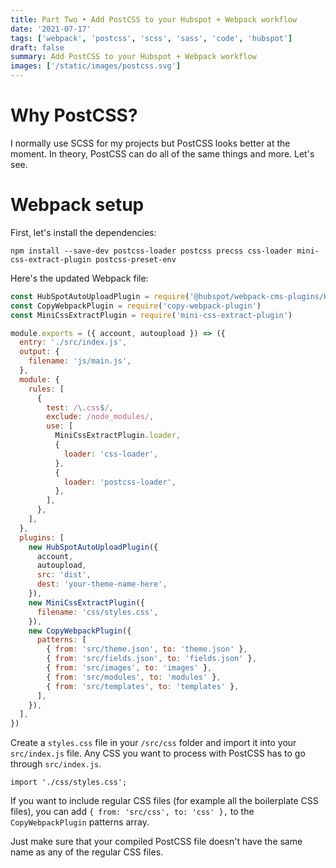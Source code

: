 ```yaml
---
title: Part Two • Add PostCSS to your Hubspot + Webpack workflow
date: '2021-07-17'
tags: ['webpack', 'postcss', 'scss', 'sass', 'code', 'hubspot']
draft: false
summary: Add PostCSS to your Hubspot + Webpack workflow
images: ['/static/images/postcss.svg']
---
```


# Why PostCSS?

I normally use SCSS for my projects but PostCSS looks better at the moment. In theory, PostCSS can do all of the same things and more. Let's see.

# Webpack setup

First, let's install the dependencies:

```
npm install --save-dev postcss-loader postcss precss css-loader mini-css-extract-plugin postcss-preset-env
```

Here's the updated Webpack file:

```js
const HubSpotAutoUploadPlugin = require('@hubspot/webpack-cms-plugins/HubSpotAutoUploadPlugin')
const CopyWebpackPlugin = require('copy-webpack-plugin')
const MiniCssExtractPlugin = require('mini-css-extract-plugin')

module.exports = ({ account, autoupload }) => ({
  entry: './src/index.js',
  output: {
    filename: 'js/main.js',
  },
  module: {
    rules: [
      {
        test: /\.css$/,
        exclude: /node_modules/,
        use: [
          MiniCssExtractPlugin.loader,
          {
            loader: 'css-loader',
          },
          {
            loader: 'postcss-loader',
          },
        ],
      },
    ],
  },
  plugins: [
    new HubSpotAutoUploadPlugin({
      account,
      autoupload,
      src: 'dist',
      dest: 'your-theme-name-here',
    }),
    new MiniCssExtractPlugin({
      filename: 'css/styles.css',
    }),
    new CopyWebpackPlugin({
      patterns: [
        { from: 'src/theme.json', to: 'theme.json' },
        { from: 'src/fields.json', to: 'fields.json' },
        { from: 'src/images', to: 'images' },
        { from: 'src/modules', to: 'modules' },
        { from: 'src/templates', to: 'templates' },
      ],
    }),
  ],
})
```

Create a `styles.css` file in your `/src/css` folder and import it into your `src/index.js` file. Any CSS you want to process with PostCSS has to go through `src/index.js`.

```
import './css/styles.css';
```

If you want to include regular CSS files (for example all the boilerplate CSS files), you can add `{ from: 'src/css', to: 'css' },` to the `CopyWebpackPlugin` patterns array.

Just make sure that your compiled PostCSS file doesn't have the same name as any of the regular CSS files.
